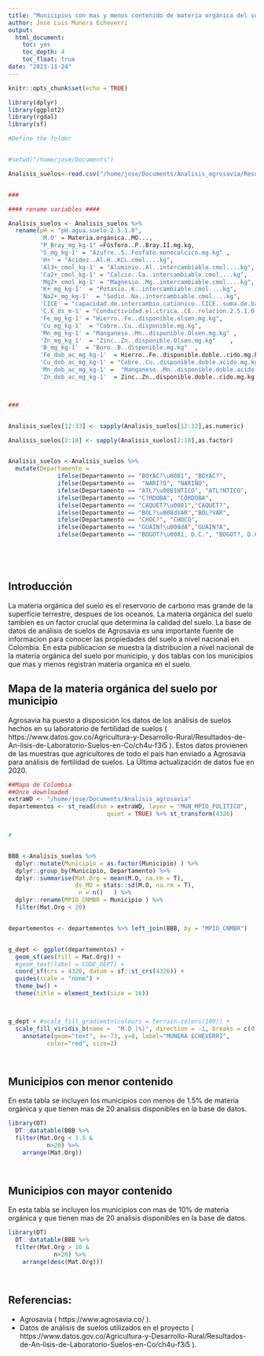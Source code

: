 ```yaml
---
title: "Municipios con mas y menos contenido de materia orgánica del suelo según la base de datos abierta de Agrosavia."
author: Jose Luis Munera Echeverri
output:
  html_document: 
    toc: yes
    toc_depth: 4
    toc_float: true
date: "2023-11-24"
---
```


```r
knitr::opts_chunk$set(echo = TRUE)

library(dplyr)
library(ggplot2)
library(rgdal)
library(sf)

#Define the folder


#setwd("/home/jose/Documents")

Analisis_suelos<-read.csv("/home/jose/Documents/Analisis_agrosavia/Resultados_de_An_lisis_de_Laboratorio_Suelos_en_Colombia.csv")


###

#### rename variables ####

Analisis_suelos <- Analisis_suelos %>%
  rename(pH = "pH.agua.suelo.2.5.1.0",
         'M.O' = Materia.orgánica..MO...,
         "P_Bray_mg_kg-1" =Fósforo..P..Bray.II.mg.kg,
         'S_mg_kg-1' = "Azufre..S..Fosfato.monocalcico.mg.kg" ,
         'H+' = "Acidez..Al.H..KCL.cmol....kg",
         'Al3+_cmol_kg-1' = "Aluminio..Al..intercambiable.cmol....kg",
         'Ca2+_cmol_kg-1' = "Calcio..Ca..intercambiable.cmol....kg",
         'Mg2+_cmol_kg-1' = "Magnesio..Mg..intercambiable.cmol....kg",
         'K+_mg_kg-1'  = "Potasio..K..intercambiable.cmol....kg",
         'Na2+_mg_kg-1'  = "Sodio..Na..intercambiable.cmol....kg",                              
         'CICE' = "capacidad.de.intercambio.cationico..CICE..suma.de.bases.cmol....kg",
         'C.E_ds_m-1' = "Conductividad.el.ctrica..CE..relacion.2.5.1.0.dS.m",
         'Fe_mg_kg-1' = "Hierro..Fe..disponible.olsen.mg.kg",         
         'Cu_mg_kg-1'  = "Cobre..Cu..disponible.mg.kg",                
         'Mn_mg_kg-1' = "Manganeso..Mn..disponible.Olsen.mg.kg" ,     
         'Zn_mg_kg_1'  = "Zinc..Zn..disponible.Olsen.mg.kg"    ,       
         'B_mg_kg-1'  = "Boro..B..disponible.mg.kg"  ,             
         'Fe_dob_ac_mg_kg-1'  = Hierro..Fe..disponible.doble..cido.mg.kg ,  
         'Cu_dob_ac_mg_kg-1' = "Cobre..Cu..disponible.doble.acido.mg.kg"   , 
         'Mn_dob_ac_mg_kg-1' =  "Manganeso..Mn..disponible.doble.acido.mg.kg",
         'Zn_dob_ac_mg_kg-1'  = Zinc..Zn..disponible.doble..cido.mg.kg )



###


Analisis_suelos[12:33] <- sapply(Analisis_suelos[12:33],as.numeric)

Analisis_suelos[2:10] <- sapply(Analisis_suelos[2:10],as.factor)


Analisis_suelos <-Analisis_suelos %>%
  mutate(Departamento = 
              ifelse(Departamento == "BOYAC?\u0081", "BOYAC?",
              ifelse(Departamento ==  "NARI?O", "NARIÑO", 
              ifelse(Departamento == "ATL?\u0081NTICO", "ATL?NTICO",
              ifelse(Departamento == "C?RDOBA", "CÓRDOBA",
              ifelse(Departamento == "CAQUET?\u0081","CAQUET?",
              ifelse(Departamento == "BOL?\u008dVAR","BOL?VAR",
              ifelse(Departamento == "CHOC?", "CHOCÓ",
              ifelse(Departamento == "GUAIN?\u008dA","GUAIN?A",
              ifelse(Departamento == "BOGOT?\u0081, D.C.", "BOGOT?, D.C.",Departamento ))))))))))






```


## Introducción

La materia orgánica del suelo es el reservorio de carbono mas grande de la superficie terrestre, despues de los oceanos. La materia orgánica del suelo tambien es un factor crucial que determina la calidad del suelo. La base de datos de análisis de suelos de Agrosavia es una importante fuente de informacion para conocer las propiedades del suelo a nivel nacional en Colombia. En esta publicacion se muestra la distribucion a nivel nacional de la materia orgánica del suelo por municipio, y dos tablas con los municipios que mas y menos registran materia organica en el suelo.


## Mapa de la materia orgánica del suelo por municipio

Agrosavia ha puesto a disposición los datos de los análisis de suelos hechos en su laboratorio de fertilidad de suelos ( https://www.datos.gov.co/Agricultura-y-Desarrollo-Rural/Resultados-de-An-lisis-de-Laboratorio-Suelos-en-Co/ch4u-f3i5 ). 
Estos datos provienen de las muestras que agricultores de todo el país han enviado a Agrosavia para análisis de fertilidad de suelos. La Última actualización de datos fue en 2020.



```r

##Mapa de Colombia
##Once downloaded
extraWD <- "/home/jose/Documents/Analisis_agrosavia"
departementos <- st_read(dsn = extraWD, layer = "MGN_MPIO_POLITICO",
                            quiet = TRUE) %>% st_transform(4326)


# 


BBB <-Analisis_suelos %>% 
  dplyr::mutate(Municipio = as.factor(Municipio) ) %>%
  dplyr::group_by(Municipio, Departamento) %>%
  dplyr::summarise(Mat.Org = mean(M.O, na.rm = T),
                   ds_MO = stats::sd(M.O, na.rm = T),
                    n = n()   ) %>%
  dplyr::rename(MPIO_CNMBR = Municipio ) %>%
  filter(Mat.Org < 20)


departementos <- departementos %>% left_join(BBB, by = "MPIO_CNMBR")


g_dept <- ggplot(departementos) +
  geom_sf(aes(fill = Mat.Org)) +
  #geom_text(label = CODE_DEPT) +
  coord_sf(crs = 4326, datum = sf::st_crs(4326)) +
  guides(scale = "none") +
  theme_bw() +
  theme(title = element_text(size = 16))



g_dept + #scale_fill_gradientn(colours = terrain.colors(100)) +
  scale_fill_viridis_b(name =  "M.O (%)", direction = -1, breaks = c(0,3,6,9,12,15,20)) +
    annotate(geom="text", x=-73, y=8, label="MUNERA ECHEVERRI",
           color="red", size=2)




```

## Municipios con menor contenido 

En esta tabla se incluyen los municipios con menos de 1.5% de materia orgánica y que tienen mas de 20 analisis disponibles en la base de datos.

```r

library(DT)
  DT::datatable(BBB %>%
  filter(Mat.Org < 1.5 &
           n>20) %>%
    arrange(Mat.Org))




```



## Municipios con mayor contenido 

En esta tabla se incluyen los municipios con mas de 10% de materia orgánica y que tienen mas de 20 analisis disponibles en la base de datos.
```r

library(DT)
  DT::datatable(BBB %>%
  filter(Mat.Org > 10 &
             n>20) %>%
    arrange(desc(Mat.Org)))




```




## Referencias:
- Agrosavia ( https://www.agrosavia.co/ ).
- Datos de análisis de suelos utilizados en el proyecto ( https://www.datos.gov.co/Agricultura-y-Desarrollo-Rural/Resultados-de-An-lisis-de-Laboratorio-Suelos-en-Co/ch4u-f3i5 ).
